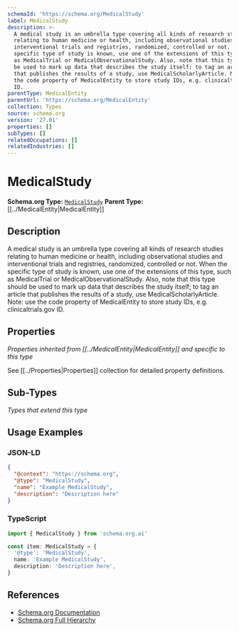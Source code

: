 ```yaml
---
schemaId: 'https://schema.org/MedicalStudy'
label: MedicalStudy
description: >-
  A medical study is an umbrella type covering all kinds of research studies
  relating to human medicine or health, including observational studies and
  interventional trials and registries, randomized, controlled or not. When the
  specific type of study is known, use one of the extensions of this type, such
  as MedicalTrial or MedicalObservationalStudy. Also, note that this type should
  be used to mark up data that describes the study itself; to tag an article
  that publishes the results of a study, use MedicalScholarlyArticle. Note: use
  the code property of MedicalEntity to store study IDs, e.g. clinicaltrials.gov
  ID.
parentType: MedicalEntity
parentUrl: 'https://schema.org/MedicalEntity'
collection: Types
source: schema.org
version: '27.01'
properties: []
subTypes: []
relatedOccupations: []
relatedIndustries: []
---
```

# MedicalStudy

**Schema.org Type:** [`MedicalStudy`](https://schema.org/MedicalStudy)
**Parent Type:** [[../MedicalEntity|MedicalEntity]]

## Description

A medical study is an umbrella type covering all kinds of research studies relating to human medicine or health, including observational studies and interventional trials and registries, randomized, controlled or not. When the specific type of study is known, use one of the extensions of this type, such as MedicalTrial or MedicalObservationalStudy. Also, note that this type should be used to mark up data that describes the study itself; to tag an article that publishes the results of a study, use MedicalScholarlyArticle. Note: use the code property of MedicalEntity to store study IDs, e.g. clinicaltrials.gov ID.

## Properties

*Properties inherited from [[../MedicalEntity|MedicalEntity]] and specific to this type*

See [[../Properties|Properties]] collection for detailed property definitions.

## Sub-Types

*Types that extend this type*

## Usage Examples

### JSON-LD

```json
{
  "@context": "https://schema.org",
  "@type": "MedicalStudy",
  "name": "Example MedicalStudy",
  "description": "Description here"
}
```

### TypeScript

```typescript
import { MedicalStudy } from 'schema.org.ai'

const item: MedicalStudy = {
  '@type': 'MedicalStudy',
  name: 'Example MedicalStudy',
  description: 'Description here',
}
```

## References

- [Schema.org Documentation](https://schema.org/MedicalStudy)
- [Schema.org Full Hierarchy](https://schema.org/docs/full.html)
